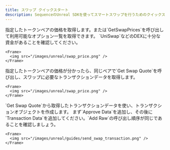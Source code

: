 ```yaml
---
title: スワップ クイックスタート
description: SequenceのUnreal SDKを使ってスマートスワップを行うためのクイックスタートガイドです。
---
```


<Steps>
  <Step title="スワップ価格の取得">
    指定したトークンペアの価格を取得します。または`GetSwapPrices`を呼び出して利用可能なオプション一覧を取得できます。
    `UniSwap`などのDEXに十分な資金があることを確認してください。

    <Frame>
      <img src="/images/unreal/swap_price.png" />
    </Frame>
  </Step>

  <Step title="スワップ見積もりの取得">
    指定したトークンペアの価格が分かったら、同じペアで`Get Swap Quote`を呼び出し、スワップに必要なトランザクションデータを取得します。

    <Frame>
      <img src="/images/unreal/swap_price.png" />
    </Frame>
  </Step>

  <Step title="トランザクションの送信">
    `Get Swap Quote`から取得したトランザクションデータを使い、トランザクションオブジェクトを作成します。
    まず`Approve Data`を追加し、その後に`Transaction Data`を追加してください。`Add Raw`の呼び出し順序が同じであることを確認しましょう。

    <Frame>
      <img src="/images/unreal/guides/send_swap_transaction.png" />
    </Frame>
  </Step>
</Steps>